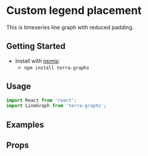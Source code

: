 
# Custom legend placement

This is timeseries line graph with reduced padding.

## Getting Started

- Install with [npmjs](https://www.npmjs.com):
  - `npm install terra-graphs`

## Usage

```jsx
import React from 'react';
import LineGraph from 'terra-graphs';
```
## Examples
<LineGraph />

## Props
<PropsTable />